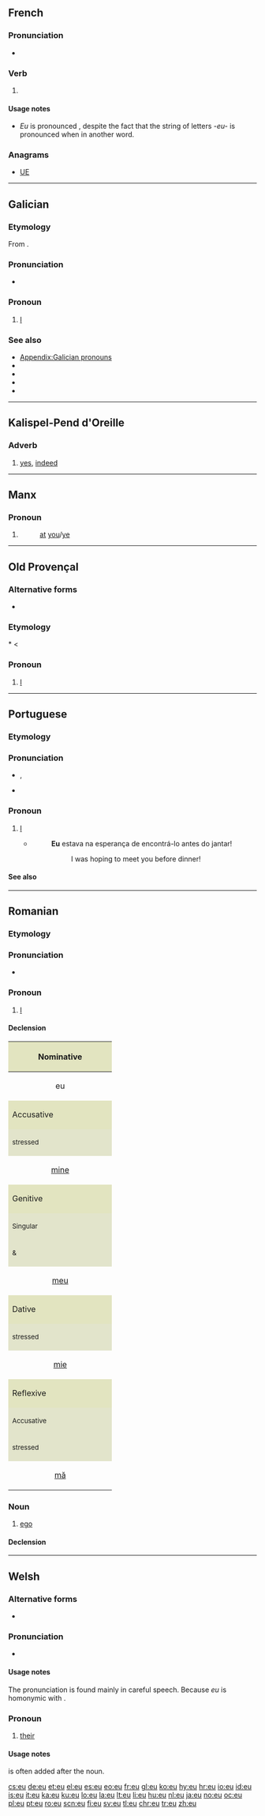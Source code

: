 {{also|Eu|EU|.eu|eu-|eü}}
==French==

===Pronunciation===
* {{IPA|/y/|lang=fr}}

===Verb===
{{fr-past participle}}

# {{past participle of|avoir|lang=fr}}

====Usage notes====
* ''Eu'' is pronounced {{IPAchar|/y/}}, despite the fact that the string of letters ''-eu-'' is pronounced {{IPAchar|/œ/}} when in another word.

===Anagrams===
* [[UE#French|UE]]

----

==Galician==

===Etymology===
From {{etyl|la|gl}} {{term|ego|lang=la}}.

===Pronunciation===
* {{audio|gl-eu.ogg|Audio}}

===Pronoun===
{{gl-pron|form=nomonly|obl=min|dat=me|acc=me}}

# [[I]] {{qualifier|singular first-person personal pronoun}}

===See also===
* [[Appendix:Galician pronouns]]
* {{l|gl|comigo}}
* {{l|gl|me}}
* {{l|gl|meu}}
* {{l|gl|min}}

----

==Kalispel-Pend d'Oreille==

===Adverb===
{{infl|fla|adverb}}

# [[yes]], [[indeed]]

----

==Manx==

===Pronoun===
{{infl|gv|prepositional pronoun|emphatic form|euish}}

# {{form of|2nd person plural/formal|ec|lang=gv}}
#: [[at]] [[you]]/[[ye]]

----

==Old Provençal==

===Alternative forms===
* {{l|pro|ieu}}

===Etymology===
{{etyl|VL.|pro}} *{{term||eo|lang=la}} < {{etyl|la|pro}} {{term|ego|lang=la}}

===Pronoun===
{{infl|pro|pronoun}}

# [[I]] {{gloss|first-person singular subject pronoun}}

----

==Portuguese==

===Etymology===
{{etyl|la|pt}} {{term|ego|lang=la}}

===Pronunciation===
* {{IPA|lang=pt|/eu/}}, {{SAMPA|/eu/}}
* {{hyphenation|eu}}

===Pronoun===
{{infl|pt|pronoun}}

# [[I]]
#* {{RQ:Harry Potter|6|pt-BR|page=184}}
#*: '''Eu''' estava na esperança de encontrá-lo antes do jantar!
#*:: I was hoping to meet you before dinner!

====See also====
{{Portuguese personal pronouns}}

----

==Romanian==

===Etymology===
{{etyl|la|ro}} {{term|ego|lang=la}}

===Pronunciation===
* {{IPA|[jew]|[jo]|lang=ro}}

===Pronoun===
{{infl|ro|personal pronoun|first-person singular}}

# [[I]]

====Declension====

{| style="background:#F0F0F0" cellpadding="3"
|-
! colspan="4" style="height:3em;background:#e2e4c0" | Nominative
|-
| colspan="4" align="center"| eu

|-
! colspan="4" style="height:3em;background:#e2e4c0" | Accusative
|-
! colspan="2" width="50%" style="background:#e2e4cb" | <small>stressed</small>
! colspan="2" width="50%" style="background:#e2e4cb" | <small>unstressed</small>
|-
| colspan="2" align="center"| [[mine]]
| colspan="2" align="center"| [[mă]]

|-
! colspan="4" style="height:3em;background:#e2e4c0" | Genitive
|-
! colspan="2" width="50%" style="background:#e2e4cb" | <small>Singular</small>
! colspan="2" width="50%" style="background:#e2e4cb" | <small>Plural</small>
|-
! width="25%" style="background:#e2e4cb" | <small>{{m}} & {{n}}</small>
! width="25%" style="background:#e2e4cb" | <small>{{f}}</small>
! width="25%" style="background:#e2e4cb" | <small>{{m}}</small>
! width="25%" style="background:#e2e4cb" | <small>{{f}} & {{n}}</small>
|-
| align="center" | [[meu]]
| align="center" | [[mea]]
| align="center" | [[mei]]
| align="center" | [[mele]]

|-
! colspan="4" style="height:3em;background:#e2e4c0" | Dative
|-
! colspan="2" width="50%" style="background:#e2e4cb" | <small>stressed</small>
! colspan="2" width="50%" style="background:#e2e4cb" | <small>unstressed</small>
|-
| colspan="2" align="center"| [[mie]]
| colspan="2" align="center"| [[îmi]]

|-
! colspan="4" style="height:3em;background:#e2e4c0" | Reflexive
|-
! colspan="2" width="50%" style="background:#e2e4cb" | <small>Accusative</small>
! colspan="2" width="50%" style="background:#e2e4cb" | <small>Dative</small>
|-
! width="25%" style="background:#e2e4cb" | <small>stressed</small>
! width="25%" style="background:#e2e4cb" | <small>unstressed</small>
! width="25%" style="background:#e2e4cb" | <small>stressed</small>
! width="25%" style="background:#e2e4cb" | <small>unstressed</small>
|-
| align="center" | [[mă]]
| align="center" | [[mine]]
| align="center" | [[mie]]
| align="center" | [[îmi]]
|}

===Noun===
{{ro-noun|n|euri}}

# [[ego]]

====Declension====
{{ro-noun-n|pl=euri|def=eul}}

----

==Welsh==

===Alternative forms===
* {{l|cy|i}} {{qualifier|after vowels}}

===Pronunciation===
* {{IPA|/i/|/əi/|lang=cy}}

====Usage notes====
The pronunciation {{IPA|/əi/}} is found mainly in careful speech. Because ''eu'' is homonymic with {{term|ei||his, her|lang=cy}}.

===Pronoun===
{{infl|cy|pronoun}}

# [[their]] {{qualifier|plural}}

====Usage notes====
{{term|nhw|lang=cy}} is often added after the noun.

[[cs:eu]]
[[de:eu]]
[[et:eu]]
[[el:eu]]
[[es:eu]]
[[eo:eu]]
[[fr:eu]]
[[gl:eu]]
[[ko:eu]]
[[hy:eu]]
[[hr:eu]]
[[io:eu]]
[[id:eu]]
[[is:eu]]
[[it:eu]]
[[ka:eu]]
[[ku:eu]]
[[lo:eu]]
[[la:eu]]
[[lt:eu]]
[[li:eu]]
[[hu:eu]]
[[nl:eu]]
[[ja:eu]]
[[no:eu]]
[[oc:eu]]
[[pl:eu]]
[[pt:eu]]
[[ro:eu]]
[[scn:eu]]
[[fi:eu]]
[[sv:eu]]
[[tl:eu]]
[[chr:eu]]
[[tr:eu]]
[[zh:eu]]